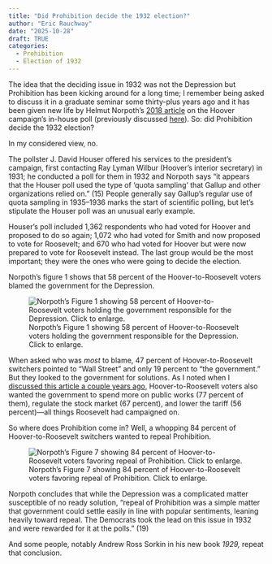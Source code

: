 ```yaml
---
title: "Did Prohibition decide the 1932 election?"
author: "Eric Rauchway"
date: "2025-10-28"
draft: TRUE
categories:
  - Prohibition
  - Election of 1932
---
```


The idea that the deciding issue in 1932 was not the Depression but Prohibition has been kicking around for a long time; I remember being asked to discuss it in a graduate seminar some thirty-plus years ago and it has been given new life by Helmut Norpoth's [2018 article](https://www.cambridge.org/core/journals/ps-political-science-and-politics/article/american-voter-in-1932-evidence-from-a-confidential-survey/9C75907376FD0D45811C4357ADD7E8AE) on the Hoover campaign's in-house poll (previously discussed [here](https://erauchway.github.io/posts/po_32/)). So: did Prohibition decide the 1932 election?

In my considered view, no.

The pollster J. David Houser offered his services to the president's campaign, first contacting Ray Lyman Wilbur (Hoover's interior secretary) in 1931; he conducted a poll for them in 1932 and Norpoth says "it appears that the Houser poll used the type of 'quota sampling' that Gallup and other organizations relied on." (15) People generally say Gallup's regular use of quota sampling in 1935--1936 marks the start of scientific polling, but let's stipulate the Houser poll was an unusual early example. 

Houser's poll included 1,362 respondents who had voted for Hoover and proposed to do so again; 1,072 who had voted for Smith and now proposed to vote for Roosevelt; and 670 who had voted for Hoover but were now prepared to vote for Roosevelt instead. The last group would be the most important; they were the ones who were going to decide the election.

Norpoth's figure 1 shows that 58 percent of the Hoover-to-Roosevelt voters blamed the government for the Depression. 

![Norpoth's Figure 1 showing 58 percent of Hoover-to-Roosevelt voters holding the government responsible for the Depression. Click to enlarge.](./norp_1.png){.lightbox}

When asked who was *most* to blame, 47 percent of Hoover-to-Roosevelt switchers pointed to "Wall Street" and only 19 percent to "the government." But they looked to the government for solutions. As I noted when I [discussed this article a couple years ago,](https://erauchway.github.io/posts/po_32/) Hoover-to-Roosevelt voters also wanted the government to spend more on public works (77 percent of them), regulate the stock market (67 percent), and lower the tariff (56 percent)---all things Roosevelt had campaigned on.

So where does Prohibition come in? Well, a whopping 84 percent of Hoover-to-Roosevelt switchers wanted to repeal Prohibition. 

![Norpoth's Figure 7 showing 84 percent of Hoover-to-Roosevelt voters favoring repeal of Prohibition. Click to enlarge.](./norp_7.png){.lightbox}

Norpoth concludes that while the Depression was a complicated matter susceptible of no ready solution, "repeal of Prohibition was a simple matter that government could settle easily in line with popular sentiments, leaning heavily toward repeal. The Democrats took the lead on this issue in 1932 and were rewarded for it at the polls." (19)

And some people, notably Andrew Ross Sorkin in his new book *1929,* repeat that conclusion.

